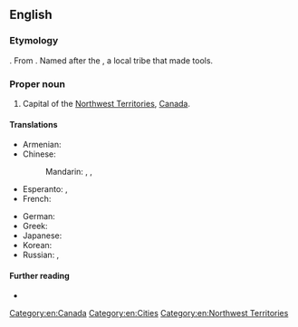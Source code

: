 ==English==

===Etymology===
{{compound|en|yellow|knife|gloss1=a colour like that of copper|gloss2=a tool prominently made, used, owned, and traded, by the T'satsąot'ınę}}. 
From {{der|en|dgr|T'satsąot'ınę}}.
Named after the {{m|en|Tsatsaotıne|gloss=Copper People}} {{gloss|the {{w|lang=en|Yellowknives}}}}, a local {{l|en|Dene}} tribe that made {{l|en|copper}} tools.

===Proper noun===
{{en-proper noun|head=[[yellow|Yellow]][[knife]]}}

# Capital of the [[Northwest Territories]], [[Canada]].

====Translations====
{{trans-top|capital of the Northwest Territories, Canada}}
* Armenian: {{t+|hy|Ելոունայֆ|sc=Armn}}
* Chinese:
*: Mandarin: {{t|cmn|耶洛奈夫|tr=Yēluònàifū|sc=Hani}}, {{t|cmn|黃刀鎮|sc=Hani}}, {{t|cmn|黄刀镇|tr=Huángdāo zhèn|sc=Hani}}
* Esperanto: {{t|eo|Yellowknife}}, {{qualifier|Esperantized}} {{t|eo|Jelonajfo}}
* French: {{t+|fr|Yellowknife}}
{{trans-mid}}
* German: {{t+|de|Yellowknife}}
* Greek: {{t|el|Γέλοουναϊφ|n}}
* Japanese: {{t|ja|イエローナイフ|tr=Ierōnaifu|sc=Jpan}}
* Korean: {{t|ko|옐로나이프|tr=Yellonaipeu|sc=Kore}}
* Russian: {{t+|ru|Йе́ллоунайф|m}}, {{t+|ru|Йеллоуна́йф|m}}
{{trans-bottom}}

====Further reading====
* {{pedialite|lang=en}}

[[Category:en:Canada]]
[[Category:en:Cities]]
[[Category:en:Northwest Territories]]